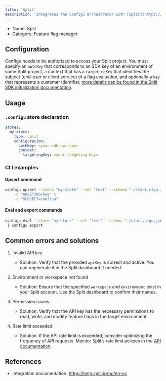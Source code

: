 ```yaml
---
title: 'Split'
description: 'Integrates the Configu Orchestrator with [Split](https://help.split.io/hc/en-us).'
---
```


- Name: Split
- Category: Feature flag manager

## Configuration

Configu needs to be authorized to access your Split project. You must specify an `authKey` that corresponds to an SDK key of an environment of some Split project, a context that has a `targetingKey` that identifies the subject (end-user or client service) of a flag evaluation, and optionally a `key` that represents a customer identifier, [more details can be found in the Split SDK initialization documentation](https://help.split.io/hc/en-us/articles/360020564931-Node-js-SDK#initialization).

## Usage

### `.configu` store declaration

```yaml
stores:
  my-store:
    type: split
    configuration:
      authKey: <your-sdk-api-key>
      context:
        targetingKey: <your-targeting-key>
```

### CLI examples

#### Upsert command

```bash
configu upsert --store "my-store" --set "test" --schema "./start.cfgu.json" \
    -c "GREETING=hey" \
    -c "SUBJECT=configu"
```

#### Eval and export commands

```bash
configu eval --store "my-store" --set "test" --schema "./start.cfgu.json" \
 | configu export
```

## Common errors and solutions

1. Invalid API key

   - Solution: Verify that the provided `apiKey` is correct and active. You can regenerate it in the Split dashboard if needed.

2. Environment or workspace not found

   - Solution: Ensure that the specified `workspace` and `environment` exist in your Split account. Use the Split dashboard to confirm their names.

3. Permission issues

   - Solution: Verify that the API key has the necessary permissions to read, write, and modify feature flags in the target environment.

4. Rate limit exceeded
   - Solution: If the API rate limit is exceeded, consider optimizing the frequency of API requests. Monitor Split’s rate limit policies in the [API documentation](https://help.split.io/hc/en-us/articles/360020218091-API-Rate-Limits).

## References

- Integration documentation: https://help.split.io/hc/en-us
